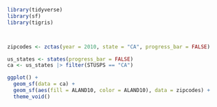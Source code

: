 ```r
library(tidyverse)
library(sf)
library(tigris)



zipcodes <- zctas(year = 2010, state = "CA", progress_bar = FALSE)

us_states <- states(progress_bar = FALSE)
ca <- us_states |> filter(STUSPS == "CA")

ggplot() +
  geom_sf(data = ca) +
  geom_sf(aes(fill = ALAND10, color = ALAND10), data = zipcodes) +
  theme_void()

```

